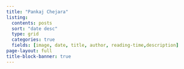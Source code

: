 ```yaml
---
title: "Pankaj Chejara"
listing:
  contents: posts
  sort: "date desc"
  type: grid
  categories: true
  fields: [image, date, title, author, reading-time,description]
page-layout: full
title-block-banner: true
---
```



